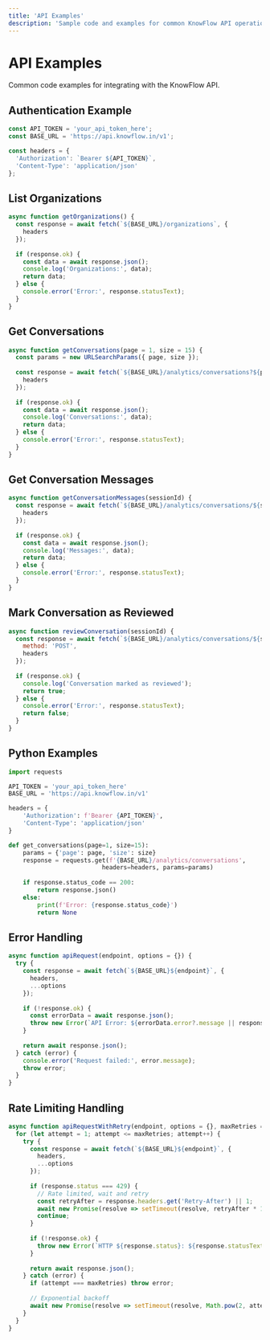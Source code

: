 ```yaml
---
title: 'API Examples'
description: 'Sample code and examples for common KnowFlow API operations'
---
```


# API Examples

Common code examples for integrating with the KnowFlow API.

## Authentication Example

```javascript
const API_TOKEN = 'your_api_token_here';
const BASE_URL = 'https://api.knowflow.in/v1';

const headers = {
  'Authorization': `Bearer ${API_TOKEN}`,
  'Content-Type': 'application/json'
};
```

## List Organizations

```javascript
async function getOrganizations() {
  const response = await fetch(`${BASE_URL}/organizations`, {
    headers
  });
  
  if (response.ok) {
    const data = await response.json();
    console.log('Organizations:', data);
    return data;
  } else {
    console.error('Error:', response.statusText);
  }
}
```

## Get Conversations

```javascript
async function getConversations(page = 1, size = 15) {
  const params = new URLSearchParams({ page, size });
  
  const response = await fetch(`${BASE_URL}/analytics/conversations?${params}`, {
    headers
  });
  
  if (response.ok) {
    const data = await response.json();
    console.log('Conversations:', data);
    return data;
  } else {
    console.error('Error:', response.statusText);
  }
}
```

## Get Conversation Messages

```javascript
async function getConversationMessages(sessionId) {
  const response = await fetch(`${BASE_URL}/analytics/conversations/${sessionId}/messages`, {
    headers
  });
  
  if (response.ok) {
    const data = await response.json();
    console.log('Messages:', data);
    return data;
  } else {
    console.error('Error:', response.statusText);
  }
}
```

## Mark Conversation as Reviewed

```javascript
async function reviewConversation(sessionId) {
  const response = await fetch(`${BASE_URL}/analytics/conversations/${sessionId}/review`, {
    method: 'POST',
    headers
  });
  
  if (response.ok) {
    console.log('Conversation marked as reviewed');
    return true;
  } else {
    console.error('Error:', response.statusText);
    return false;
  }
}
```

## Python Examples

```python
import requests

API_TOKEN = 'your_api_token_here'
BASE_URL = 'https://api.knowflow.in/v1'

headers = {
    'Authorization': f'Bearer {API_TOKEN}',
    'Content-Type': 'application/json'
}

def get_conversations(page=1, size=15):
    params = {'page': page, 'size': size}
    response = requests.get(f'{BASE_URL}/analytics/conversations', 
                          headers=headers, params=params)
    
    if response.status_code == 200:
        return response.json()
    else:
        print(f'Error: {response.status_code}')
        return None
```

## Error Handling

```javascript
async function apiRequest(endpoint, options = {}) {
  try {
    const response = await fetch(`${BASE_URL}${endpoint}`, {
      headers,
      ...options
    });
    
    if (!response.ok) {
      const errorData = await response.json();
      throw new Error(`API Error: ${errorData.error?.message || response.statusText}`);
    }
    
    return await response.json();
  } catch (error) {
    console.error('Request failed:', error.message);
    throw error;
  }
}
```

## Rate Limiting Handling

```javascript
async function apiRequestWithRetry(endpoint, options = {}, maxRetries = 3) {
  for (let attempt = 1; attempt <= maxRetries; attempt++) {
    try {
      const response = await fetch(`${BASE_URL}${endpoint}`, {
        headers,
        ...options
      });
      
      if (response.status === 429) {
        // Rate limited, wait and retry
        const retryAfter = response.headers.get('Retry-After') || 1;
        await new Promise(resolve => setTimeout(resolve, retryAfter * 1000));
        continue;
      }
      
      if (!response.ok) {
        throw new Error(`HTTP ${response.status}: ${response.statusText}`);
      }
      
      return await response.json();
    } catch (error) {
      if (attempt === maxRetries) throw error;
      
      // Exponential backoff
      await new Promise(resolve => setTimeout(resolve, Math.pow(2, attempt) * 1000));
    }
  }
}
``` 